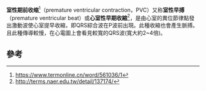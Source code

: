 {{expand|time=2014-12-29T14:11:17+00:00}}
{{medical}}

'''室性期前收缩'''<ref>https://www.termonline.cn/word/561036/1</ref>（premature ventricular contraction，PVC）又称'''室性早搏'''（premature ventricular beat）或'''心室性早期收縮'''<ref>http://terms.naer.edu.tw/detail/137174/</ref>，是由心室的異位節律點發出激動波使心室提早收縮，即QRS綜合波在P波前出現。此種收縮也會產生脈搏。且此種傳導較慢，在心電圖上會看見較寬的QRS波(寬大約2~4倍)。

==參考==
<references/>